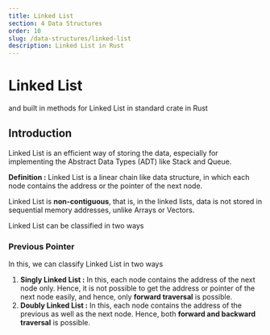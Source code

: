 ```yaml
---
title: Linked List
section: 4 Data Structures
order: 10
slug: /data-structures/linked-list
description: Linked List in Rust
---
```


# Linked List
and built in methods for Linked List in standard crate in Rust

## Introduction

Linked List is an efficient way of storing the data, especially for implementing the Abstract Data Types (ADT) like Stack and Queue.

**Definition :** Linked List is a linear chain like data structure, in which each node contains the address or the pointer of the next node.

Linked List is **non-contiguous**, that is, in the linked lists, data is not stored in sequential memory addresses, unlike Arrays or Vectors.

Linked List can be classified in two ways

### Previous Pointer

In this, we can classify Linked List in two ways

1. **Singly Linked List :** In this, each node contains the address of the next node only. Hence, it is not possible to get the address or pointer of the next node easily, and hence, only **forward traversal** is possible.
2. **Doubly Linked List :** In this, each node contains the address of the previous as well as the next node. Hence, both **forward and backward traversal** is possible.

